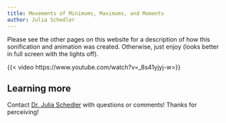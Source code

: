 ```yaml
--- 
title: Movements of Minimums, Maximums, and Moments
author: Julia Schedler
---
```


Please see the other pages on this website for a description of how this sonification and animation was created. Otherwise, just enjoy (looks better in full screen with the lights off).

{{< video https://www.youtube.com/watch?v=_8s41yjyj-w>}}


## Learning more

Contact [Dr. Julia Schedler](mailto:jschedle@calpoly.edu) with questions or comments! Thanks for perceiving!